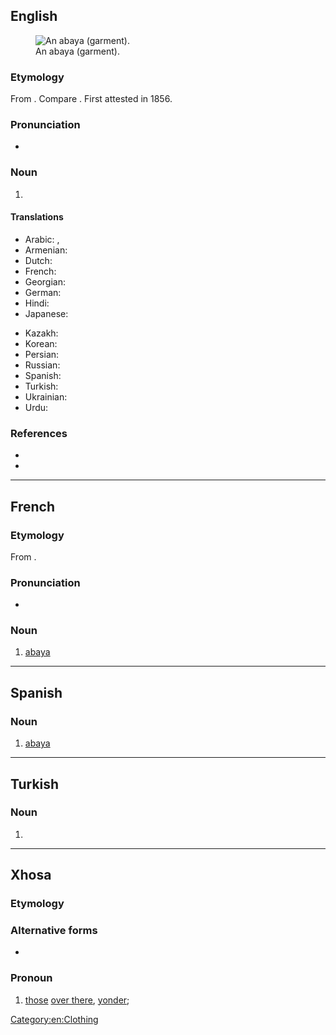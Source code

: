 ==English==
{{wikipedia}}
[[Image:Aba (PSF).png|thumb|upright|An abaya (garment).]]

===Etymology===
From {{bor|en|ar|عَبَايَة}}. Compare {{m|en|aba}}. First attested in 1856.

===Pronunciation===
* {{a|GenAm}} {{IPA|/əˈbeɪ.jə/|lang=en}}

===Noun===
{{en-noun}}

# {{synonym of|aba|lang=en}}

====Translations====
{{trans-top|coarse, often striped, felted fabric from the Middle East, woven from goat or camel hair}}
* Arabic: {{t|ar|عَبَايَة|f}}, {{t|ar|عَبَاءَة|f}}
* Armenian: {{t+|hy|աբա|sc=Armn}}
* Dutch: {{t+|nl|aba|m}}
* French: {{t+|fr|abaya|f}}
* Georgian: {{t|ka|აბაია}}
* German: {{t|de|Abaya|f}}
* Hindi: {{t|hi|अबाया}}
* Japanese: {{t|ja|アバヤ|tr=abaya}}
{{trans-mid}}
* Kazakh: {{t|kk|абайя}}
* Korean: {{t|ko|아바야}}
* Persian: {{t|fa|عبایه|tr='abâye}}
* Russian: {{t+|ru|аба́йя|f}}
* Spanish: {{t+|es|abaya|f}}
* Turkish: {{t|tr|abaye}}
* Ukrainian: {{t|uk|аба́я|f}}
* Urdu: {{t|ur|عبایہ|tr=abāya}}
{{trans-bottom}}

{{trans-see|loose-fitting sleeveless garment, made from abaya or silk|aba}}

===References===
* {{R:MW3 1976}}
* {{R:SOED5|page=2}}

[[Category:en:Clothing]]

----

==French==

===Etymology===
From {{etyl|ar|fr}} {{m|ar|عَبَايَة}}.

===Pronunciation===
* {{fr-IPA|abaïa}}

===Noun===
{{fr-noun|f}}

# [[#English|abaya]]

----

==Spanish==

===Noun===
{{es-noun|f}}

# [[#English|abaya]]

----

==Turkish==

===Noun===
{{tr-noun-form}}

# {{inflection of|aba||dat|s|lang=tr}}

----

==Xhosa==

===Etymology===
{{rfe|xh}}

===Alternative forms===
* {{l|xh|abaa}}

===Pronoun===
{{head|xh|pronoun|cat2=demonstrative pronouns}}

# [[those]] [[over there]], [[yonder]]; {{n-g|class 2 remote demonstrative.}}